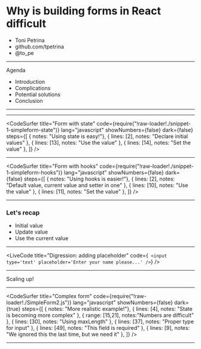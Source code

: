 
# Why is building forms in React difficult

- Toni Petrina
- github.com/tpetrina
- @to_pe

---

Agenda

- Introduction
- Complications
- Potential solutions
- Conclusion

---


<SimpleForm />

---


<CodeSurfer
  title="Form with state"
  code={require("!raw-loader!./snippet-1-simpleform-state")}
  lang="javascript"
  showNumbers={false}
  dark={false}
  steps={[
    { notes: "Using state is easy!"},
    { lines: [2], notes: "Declare initial values" },
    { lines: [13], notes: "Use the value" },
    { lines: [14], notes: "Set the value" },
  ]}
/>

---

<CodeSurfer
  title="Form with hooks"
  code={require("!raw-loader!./snippet-1-simpleform-hooks")}
  lang="javascript"
  showNumbers={false}
  dark={false}
  steps={[
    { notes: "Using hooks is easier!"},
    { lines: [2], notes: "Default value, current value and setter in one" },
    { lines: [10], notes: "Use the value" },
    { lines: [11], notes: "Set the value" },
  ]}
/>

---

### Let's recap

- Initial value
- Update value
- Use the current value

---


<LiveCode
  title="Digression: adding placeholder"
  code={`
<input type='text'
       placeholder='Enter your name please...'
       />`}
/>

---

Scaling up!


<SimpleForm2 />

---


<CodeSurfer
  title="Complex form"
  code={require("!raw-loader!./SimpleForm2.js")}
  lang="javascript"
  showNumbers={false}
  dark={true}
  steps={[
    { notes: "More realistic example!"},
    { lines: [4], notes: "State is becoming more complex" },
    { range: [15,21], notes:"Numbers are difficult" },
    { lines: [30], notes: "Using maxLength" },
    { lines: [37], notes: "Proper type for input" },
    { lines: [49], notes: "This field is required" },
    { lines: [9], notes: "We ignored this the last time, but we need it" },
  ]}
/>

---
